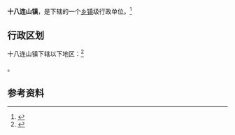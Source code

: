 {{中国乡级行政区|53/03/25/109/000}}

'''十八连山镇'''，是{{PRC admin/fullname|53/03/25/109/000|3}}下辖的一个[[乡镇|乡镇]]级行政单位。<ref>{{PRC admin/ref sgc|{{PRC admin/parent|53/03/25/109/000}}}}</ref>

== 行政区划 ==

十八连山镇下辖以下地区：<ref>{{PRC admin/ref sgc|53/03/25/109/000}}</ref>

{{PRC admin/children|53/03/25/109/000}}。

== 参考资料 ==

{{reflist}}

{{行政区划小作品}}
{{PRC admin/navcat|53/03/25/109/000}}